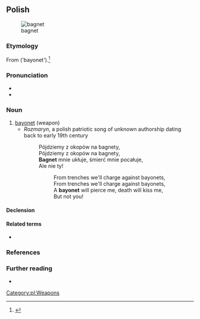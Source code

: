==Polish==
{{wikipedia|lang=pl}}
[[Image:Bayonette-p1000740.jpg|thumb|bagnet]]

===Etymology===
From {{etyl|fr|pl}} {{m|fr|baïonnette}} ('bayonet').<ref>{{cite-book|first=Aleksander|last=Brückner|authorlink=Aleksander Brückner|title=Słownik etymologiczny języka polskiego|year=1927|entry=bagnet|langauge=Polish|passage=z ''bajnetu'', franc. baïonette od miasta ''Bayonne'', gdzie je najpierw wyrabiano}}</ref>

===Pronunciation===
* {{pl-IPA}}
* {{audio|Pl-bagnet.ogg|Audio|lang=pl}}

===Noun===
{{pl-noun|m-in|dim=bagnecik}}

# [[bayonet]] (weapon)
#* ''Rozmaryn'', a polish patriotic song of unknown authorship dating back to early 19th century
#*: Pójdziemy z okopów na bagnety,
#*: Pójdziemy z okopów na bagnety,
#*: '''Bagnet''' mnie ukłuje, śmierć mnie pocałuje,
#*: Ale nie ty!
#*:: From trenches we'll charge against bayonets,
#*:: From trenches we'll charge against bayonets,
#*:: A '''bayonet''' will pierce me, death will kiss me,
#*:: But not you!

====Declension====
{{pl-decl-noun-masc-inani|bagne|t|u}}

====Related terms====
* {{l|pl|bagnetowy}}

===References===
<references/>

===Further reading===
* {{R:PWN}}

[[Category:pl:Weapons]]
